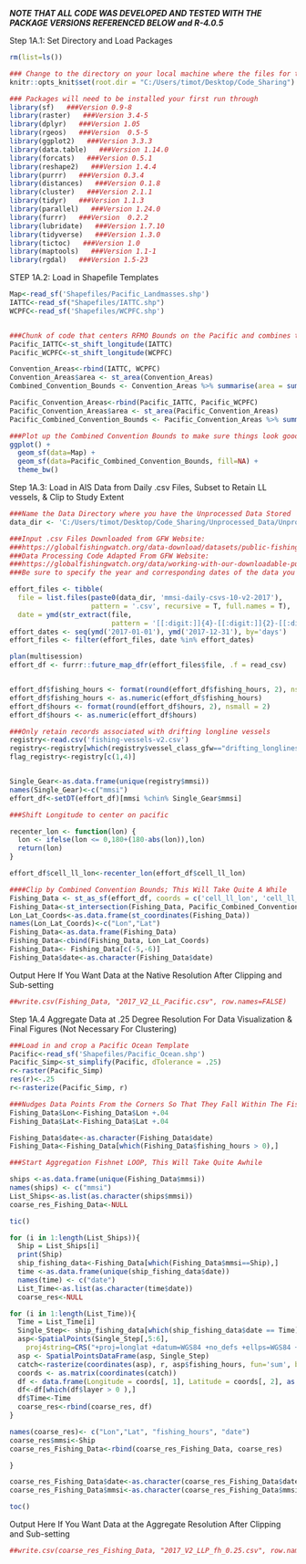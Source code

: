 ***NOTE THAT ALL CODE WAS DEVELOPED AND TESTED WITH THE PACKAGE VERSIONS REFERENCED BELOW and R-4.0.5***

Step 1A.1: Set Directory and Load Packages
```{r, warning=FALSE, message=FALSE}

rm(list=ls())

### Change to the directory on your local machine where the files for this process are being stored
knitr::opts_knit$set(root.dir = "C:/Users/timot/Desktop/Code_Sharing") 

### Packages will need to be installed your first run through
library(sf)   ###Version 0.9-8
library(raster)   ###Version 3.4-5
library(dplyr)   ###Version 1.05
library(rgeos)   ###Version  0.5-5
library(ggplot2)   ###Version 3.3.3
library(data.table)   ###Version 1.14.0
library(forcats)   ###Version 0.5.1
library(reshape2)   ###Version 1.4.4
library(purrr)   ###Version 0.3.4
library(distances)   ###Version 0.1.8
library(cluster)   ###Version 2.1.1
library(tidyr)   ###Version 1.1.3
library(parallel)   ###Version 1.24.0
library(furrr)   ###Version  0.2.2
library(lubridate)   ###Version 1.7.10
library(tidyverse)   ###Version 1.3.0
library(tictoc)   ###Version 1.0
library(maptools)   ###Version 1.1-1
library(rgdal)   ###Version 1.5-23

```


STEP 1A.2: Load in Shapefile Templates
```{r}

Map<-read_sf('Shapefiles/Pacific_Landmasses.shp')
IATTC<-read_sf("Shapefiles/IATTC.shp")
WCPFC<-read_sf('Shapefiles/WCPFC.shp')


###Chunk of code that centers RFMO Bounds on the Pacific and combines them
Pacific_IATTC<-st_shift_longitude(IATTC)
Pacific_WCPFC<-st_shift_longitude(WCPFC)

Convention_Areas<-rbind(IATTC, WCPFC)
Convention_Areas$area <- st_area(Convention_Areas)
Combined_Convention_Bounds <- Convention_Areas %>% summarise(area = sum(area))

Pacific_Convention_Areas<-rbind(Pacific_IATTC, Pacific_WCPFC)
Pacific_Convention_Areas$area <- st_area(Pacific_Convention_Areas)
Pacific_Combined_Convention_Bounds <- Pacific_Convention_Areas %>% summarise(area = sum(area))

###Plot up the Combined Convention Bounds to make sure things look good
ggplot() +
  geom_sf(data=Map) +
  geom_sf(data=Pacific_Combined_Convention_Bounds, fill=NA) +
  theme_bw()

```


Step 1A.3: Load in AIS Data from Daily .csv Files, Subset to Retain LL vessels, & Clip to Study Extent 
```{r warning=FALSE, message=FALSE}


###Name the Data Directory where you have the Unprocessed Data Stored
data_dir <- 'C:/Users/timot/Desktop/Code_Sharing/Unprocessed_Data/Unprocessed_GFW_AIS_Data/'

###Input .csv Files Downloaded from GFW Website:
###https://globalfishingwatch.org/data-download/datasets/public-fishing-effort
###Data Processing Code Adapted From GFW Website:
###https://globalfishingwatch.org/data/working-with-our-downloadable-public-data-in-r/
###Be sure to specify the year and corresponding dates of the data you want to process 

effort_files <- tibble(
  file = list.files(paste0(data_dir, 'mmsi-daily-csvs-10-v2-2017'), 
                    pattern = '.csv', recursive = T, full.names = T),
  date = ymd(str_extract(file, 
                         pattern = '[[:digit:]]{4}-[[:digit:]]{2}-[[:digit:]]{2}')))
effort_dates <- seq(ymd('2017-01-01'), ymd('2017-12-31'), by='days')
effort_files <- filter(effort_files, date %in% effort_dates)

plan(multisession) 
effort_df <- furrr::future_map_dfr(effort_files$file, .f = read_csv)


effort_df$fishing_hours <- format(round(effort_df$fishing_hours, 2), nsmall = 2)
effort_df$fishing_hours <- as.numeric(effort_df$fishing_hours)
effort_df$hours <- format(round(effort_df$hours, 2), nsmall = 2)
effort_df$hours <- as.numeric(effort_df$hours)

###Only retain records associated with drifting longline vessels
registry<-read.csv('fishing-vessels-v2.csv')
registry<-registry[which(registry$vessel_class_gfw=="drifting_longlines"),]
flag_registry<-registry[c(1,4)]


Single_Gear<-as.data.frame(unique(registry$mmsi))
names(Single_Gear)<-c("mmsi")
effort_df<-setDT(effort_df)[mmsi %chin% Single_Gear$mmsi] 

###Shift Longitude to center on pacific

recenter_lon <- function(lon) { 
  lon <- ifelse(lon <= 0,180+(180-abs(lon)),lon)
  return(lon)                               
}

effort_df$cell_ll_lon<-recenter_lon(effort_df$cell_ll_lon) 

####Clip by Combined Convention Bounds; This Will Take Quite A While
Fishing_Data <- st_as_sf(effort_df, coords = c('cell_ll_lon', 'cell_ll_lat'), crs = "+init=epsg:4326")
Fishing_Data<-st_intersection(Fishing_Data, Pacific_Combined_Convention_Bounds)
Lon_Lat_Coords<-as.data.frame(st_coordinates(Fishing_Data))
names(Lon_Lat_Coords)<-c("Lon","Lat")
Fishing_Data<-as.data.frame(Fishing_Data)
Fishing_Data<-cbind(Fishing_Data, Lon_Lat_Coords)
Fishing_Data<- Fishing_Data[c(-5,-6)]
Fishing_Data$date<-as.character(Fishing_Data$date)
```

Output Here If You Want Data at the Native Resolution After Clipping and Sub-setting
```{r}
##write.csv(Fishing_Data, "2017_V2_LL_Pacific.csv", row.names=FALSE)
```

Step 1A.4 Aggregate Data at .25 Degree Resolution For Data Visualization & Final Figures (Not Necessary For Clustering) 
```{r warning=FALSE, message=FALSE}

###Load in and crop a Pacific Ocean Template
Pacific<-read_sf('Shapefiles/Pacific_Ocean.shp')
Pacific_Simp<-st_simplify(Pacific, dTolerance = .25)
r<-raster(Pacific_Simp)
res(r)<-.25
r<-rasterize(Pacific_Simp, r)

###Nudges Data Points From the Corners So That They Fall Within The Fishnet We Are Creating
Fishing_Data$Lon<-Fishing_Data$Lon +.04
Fishing_Data$Lat<-Fishing_Data$Lat +.04

Fishing_Data$date<-as.character(Fishing_Data$date)
Fishing_Data<-Fishing_Data[which(Fishing_Data$fishing_hours > 0),]

###Start Aggregation Fishnet LOOP, This Will Take Quite Awhile

ships <-as.data.frame(unique(Fishing_Data$mmsi)) 
names(ships) <- c("mmsi")
List_Ships<-as.list(as.character(ships$mmsi))
coarse_res_Fishing_Data<-NULL

tic()

for (i in 1:length(List_Ships)){
  Ship = List_Ships[i]
  print(Ship)
  ship_fishing_data<-Fishing_Data[which(Fishing_Data$mmsi==Ship),]
  time <-as.data.frame(unique(ship_fishing_data$date))                        
  names(time) <- c("date")
  List_Time<-as.list(as.character(time$date))
  coarse_res<-NULL        

for (i in 1:length(List_Time)){
  Time = List_Time[i]
  Single_Step<- ship_fishing_data[which(ship_fishing_data$date == Time),]
  asp<-SpatialPoints(Single_Step[,5:6],
    proj4string=CRS("+proj=longlat +datum=WGS84 +no_defs +ellps=WGS84 +towgs84=0,0,0"))
  asp <- SpatialPointsDataFrame(asp, Single_Step)
  catch<-rasterize(coordinates(asp), r, asp$fishing_hours, fun='sum', background=0)
  coords <- as.matrix(coordinates(catch))
  df <- data.frame(Longitude = coords[, 1], Latitude = coords[, 2], as.data.frame(catch))
  df<-df[which(df$layer > 0 ),]
  df$Time<-Time
  coarse_res<-rbind(coarse_res, df)
}

names(coarse_res)<- c("Lon","Lat", "fishing_hours", "date")
coarse_res$mmsi<-Ship
coarse_res_Fishing_Data<-rbind(coarse_res_Fishing_Data, coarse_res)

}

coarse_res_Fishing_Data$date<-as.character(coarse_res_Fishing_Data$date)
coarse_res_Fishing_Data$mmsi<-as.character(coarse_res_Fishing_Data$mmsi)

toc()
```


Output Here If You Want Data at the Aggregate Resolution After Clipping and Sub-setting
```{r}
##write.csv(coarse_res_Fishing_Data, "2017_V2_LLP_fh_0.25.csv", row.names=FALSE)
```


